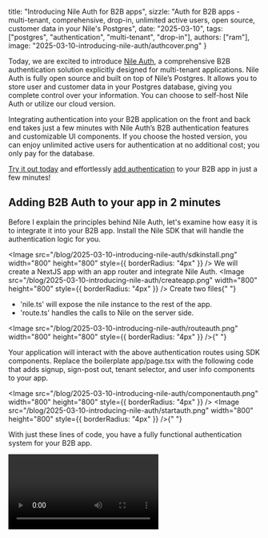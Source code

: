 
title: "Introducing Nile Auth for B2B apps",
sizzle: "Auth for B2B apps - multi-tenant, comprehensive, drop-in, unlimited active users, open source, customer data in your Nile's Postgres",
date: "2025-03-10",
tags: ["postgres", "authentication", "multi-tenant", "drop-in"],
authors: ["ram"],
image: "2025-03-10-introducing-nile-auth/authcover.png"
}

Today, we are excited to introduce [Nile Auth](https://github.com/niledatabase/nile-auth), a comprehensive B2B authentication solution explicitly designed for multi-tenant applications. Nile Auth is fully open source and built on top of Nile’s Postgres. It allows you to store user and customer data in your Postgres database, giving you complete control over your information. You can choose to self-host Nile Auth or utilize our cloud version.

Integrating authentication into your B2B application on the front and back end takes just a few minutes with Nile Auth’s B2B authentication features and customizable UI components. If you choose the hosted version, you can enjoy unlimited active users for authentication at no additional cost; you only pay for the database.

[Try it out today](https://console.thenile.dev/) and effortlessly [add authentication](http://thenile.dev/docs/auth/introduction) to your B2B app in just a few minutes!

## Adding B2B Auth to your app in 2 minutes

Before I explain the principles behind Nile Auth, let's examine how easy it is to integrate it into your B2B app.
Install the Nile SDK that will handle the authentication logic for you.

<Image
  src="/blog/2025-03-10-introducing-nile-auth/sdkinstall.png"
  width="800"
  height="800"
  style={{ borderRadius: "4px" }}
/>
We will create a NextJS app with an app router and integrate Nile Auth.
<Image
  src="/blog/2025-03-10-introducing-nile-auth/createapp.png"
  width="800"
  height="800"
  style={{ borderRadius: "4px" }}
/>
Create two files{" "}

- 'nile.ts' will expose the nile instance to the rest of the app.
- 'route.ts' handles the calls to Nile on the server side.

<Image
  src="/blog/2025-03-10-introducing-nile-auth/routeauth.png"
  width="800"
  height="800"
  style={{ borderRadius: "4px" }}
/>{" "}

Your application will interact with the above authentication routes using SDK components. Replace the boilerplate app/page.tsx with the following code that adds signup, sign-post out, tenant selector, and user info components to your app.

<Image
  src="/blog/2025-03-10-introducing-nile-auth/componentauth.png"
  width="800"
  height="800"
  style={{ borderRadius: "4px" }}
/>
<Image
  src="/blog/2025-03-10-introducing-nile-auth/startauth.png"
  width="800"
  height="800"
  style={{ borderRadius: "4px" }}
/>{" "}

With just these lines of code, you have a fully functional authentication system for your B2B app.

<Video src="/blog/2025-03-10-introducing-nile-auth/nileauthdemo.mp4" />

## Why Nile Auth?

### Purpose-built for multi-tenant apps

Nile re-engineers Postgres to make it easy to build and scale B2B apps. Our Auth product is also designed from the ground up to support multi-tenant applications on top of Nile's Postgres.

<Image
  src="/blog/2025-03-10-introducing-nile-auth/tenantselector.png"
  width="800"
  height="800"
  style={{ borderRadius: "4px" }}
/>{" "}

Auth solutions usually don’t support B2B apps, or the focus is not full-time. In Nile’s Auth case, we have designed the product for only B2B apps. Nile Auth will support the entire tenant lifecycle, including managing tenants, inviting users to tenants, overriding tenant-specific settings, tenant domains, and more.

<Image
  src="/blog/2025-03-10-introducing-nile-auth/tenantapi.png"
  width="800"
  height="800"
  style={{ borderRadius: "4px" }}
/>
Authenticated users can access data from any tenant they have access to - this access
control is enforced at all layers - from the browser to the authentication service
to the database itself. All authentication features can be enabled at the application
level or disabled for a specific tenant.
<Image
  src="/blog/2025-03-10-introducing-nile-auth/tenantsql.png"
  width="800"
  height="800"
  style={{ borderRadius: "4px" }}
/>
### Unlimited active users

One of our key focuses in developing Nile Auth was to offer the ability to support unlimited active users. Traditionally, authentication providers set a fixed limit on the number of active users, often requiring additional payments as you scale up. However, with Nile Auth, there are no extra charges for active users. You will only pay for the PostgreSQL database, allowing you to store and scale to an unlimited number of active users without incurring additional costs.

<Video src="/blog/2025-03-10-introducing-nile-auth/counterforblog.mp4" />

### Customer and user data stored in your DB

One of the challenges we have faced with third-party auth providers is that user and customer data are locked in behind third-party APIs. There are a few issues with this approach

- Referencing and joining user data with other tables in your database. It gets hard to refer to the user data using foreign key constraints or SQL joins to query across user and other business tables.
- The synchronization process is async and poses consistency challenges. You could synchronize using a webhook or capture events into a changelog and apply them to the primary DB. Both approaches eventually create consistency problems. If other tables reference your application's customer or user data, users will face weird delays or could even lose data.

While Nile Postgres will integrate with third-party auth providers as well, we believe the ideal approach is to just have the Auth solution store the data in the primary DB.

<Image
  src="/blog/2025-03-10-introducing-nile-auth/tabletenants.png"
  width="800"
  height="800"
  style={{ borderRadius: "4px" }}
/>
There are also other benefits of building Nile Auth on Nile’s Postgres. Tenant management
is not just an Auth problem. It is a data problem. Nile’s Postgres has taken a first
principles approach to solving multi-tenant problems by Isolating tenant data, addressing
noisy neighbor problems, providing usage and cost insights by tenants, placing tenants
on different compute types and regions, and supporting all the DB operations at the
tenant level. Using Nile Auth and Nile’s Postgres provides a truly end to end solution
to building and scaling B2B apps.
<Image
  src="/blog/2025-03-10-introducing-nile-auth/tableusers.png"
  width="800"
  height="800"
  style={{ borderRadius: "4px" }}
/>
<Image
  src="/blog/2025-03-10-introducing-nile-auth/tabletenantusers.png"
  width="800"
  height="800"
  style={{ borderRadius: "4px" }}
/>
### Comprehensive B2B auth features

Access a full suite of authentication features to secure your application thoroughly. Here are some of the features you get out of the box:

- Organization management
- User profiles
- Dashboard for managing users and organizations
- Tenant over-rides - manage authentication for each tenant individually.
- Multi-framework support - NextJS, Express, React, etc.
- Wide range of authentication methods - email/password, social login, magic link, etc.
- UI components for embedding in your application - simple, beautiful, and flexible
- Cookie-Based Authentication: Secure session management using HTTP-only cookies.
- JWT and Session Support: Uses cookies to maintain user sessions and optionally issues JWTs for client-side validation.
- Single Sign-On (SSO) Support: Optional integration with external identity providers.

Auth services really have to be comprehensive. Unlike other parts of the app where mixing and matching libraries and services is normal, mixing and matching two auth solutions is very challenging from a security POV - you need to keep them in sync, you need to make sure you correctly handle responses from two services, juggle multiple cookies and tokens (possibly with different expirations). Much safer to find one auth service that does everything you need and use that.

There is more on the roadmap, and our goal is to support a comprehensive list of features for B2B apps. We would [love to know](https://github.com/orgs/niledatabase/discussions?discussions_q=is%3Aopen+label%3Aauth) if you need any specific features not currently available. We also welcome community contributions.

<Image
  src="/blog/2025-03-10-introducing-nile-auth/sessionauth.png"
  width="800"
  height="800"
  style={{ borderRadius: "4px" }}
/>
### Self-host or let Nile manage it

One of our design goals was to make it easy to self-host Nile Auth. We believe we have made it easy for developers to use our managed solution or self-host the auth service. The auth service will still use hosted Nile’s Postgres, but one can get the benefit of running core security logic within their account in the cloud. For development purposes, the entire Nile stack, including Postgres and Nile Auth, is available as a [docker image](https://www.thenile.dev/docs/getting-started/postgres_testing). Developers can test locally and use the hosted offering when deploying to production.

<Image
  src="/blog/2025-03-10-introducing-nile-auth/selfhost.png"
  width="800"
  height="800"
  style={{ borderRadius: "4px" }}
/>
### Drop-in fully customizable auth UI modules

Easily integrate pre-built authentication UI modules into your application in five minutes. Add support for Google, GitHub, and more and override per-tenant. Nile’s open-source SDK includes beautiful and flexible React components that can be embedded in your application and customized to your liking. This includes the signup, login, organization switcher, user profile, social login buttons, and more.

<Image
  src="/blog/2025-03-10-introducing-nile-auth/googleauth.png"
  width="800"
  height="800"
  style={{ borderRadius: "4px" }}
/>
<Image
  src="/blog/2025-03-10-introducing-nile-auth/discordauth.png"
  width="800"
  height="800"
  style={{ borderRadius: "4px" }}
/>
## Other design principles of Nile Auth

### Support multiple languages

To truly democratize B2B authentication, we wanted to build a solution that can be leveraged with as many languages as possible. We currently support the Typescript/Javascript ecosystem but plan to support more languages. We have published our [public Auth APIs](http://thenile.dev/auth/api-reference/auth/sign-in-to-the-application) and hope to provide more language coverage. We would also love the community to build and contribute SDKs for their favorite language.

### Auth as a service vs a library

Auth solutions have been tackled as a service and as a library. Based on our experience, a service-first approach is the most secure solution for B2B Authentication for several reasons.

1. Libraries are convenient till the new CISO in a B2B company mandates that auth has to be moved to a service for security reasons. Having the auth logic across many services is usually not what CISOs want. Security teams prefer to control the authentication logic centrally.
2. Security hotfixes are a nightmare with thick clients. When a security hole is identified, it becomes critical for B2B companies to deploy the fix immediately. It is much easier to hotfix the central service vs upgrading the library in multiple services.
3. In most cases, B2B Companies need to support multiple languages from the start. For example, companies build their data plane with Typescript but their control plane using Go. Users will authenticate against both the control plane and the data plane.

We have invested in making it easy to launch and operate the Nile Auth service.

### Server side authentication

Server-side authentication is a core design principle of Nile Auth, ensuring flexibility, security, and broad applicability. By focusing on server-side APIs and auto-generated routes, developers can build their own UI without being locked into a specific framework. This approach also enables authentication for API-only services, ensuring secure endpoint protection. Additionally, Nile Auth is built on strong security primitives, including Secure, HttpOnly cookies to prevent XSS, CSRF protection, and session-backed authentication instead of relying solely on JWTs. This aligns with best security practices, addressing concerns like those raised by CISOs who prioritize moving authentication logic to the backend for consistency and security across web, API, and CLI environment

### Open source

We have spent years doing open-source and believe this is the right path for Nile Auth. Open source will help build trust and make Nile Auth extremely secure. It raises the bar to build a world-class service and enables the community to contribute. We want to build a developer-first community around Nile Auth and make it easy to contribute. You can look at our [contributing guidelines](https://github.com/niledatabase/nile-auth/blob/main/CONTRIBUTING.md) if you are interested in adding features or fixing issues.

Try out [Nile Auth today](https://console.thenile.dev/) and let us know what you think! You can also [join our community](https://discord.com/invite/8UuBB84tTy) to discuss Nile Auth and give us feedback. We are looking forward to collaborating with the community to make this successful.
